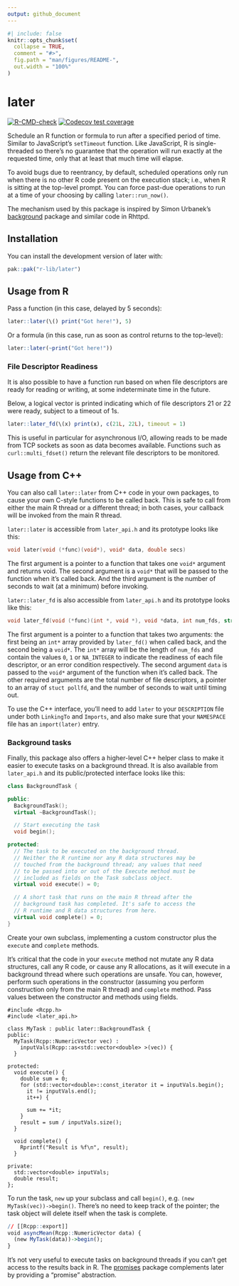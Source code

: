 ```yaml
---
output: github_document
---
```


<!-- README.md is generated from README.Rmd. Please edit that file -->

```r
#| include: false
knitr::opts_chunk$set(
  collapse = TRUE,
  comment = "#>",
  fig.path = "man/figures/README-",
  out.width = "100%"
)
```

# later

<!-- badges: start -->
[![R-CMD-check](https://github.com/r-lib/later/actions/workflows/R-CMD-check.yaml/badge.svg)](https://github.com/r-lib/later/actions/workflows/R-CMD-check.yaml)
[![Codecov test coverage](https://codecov.io/gh/r-lib/later/graph/badge.svg)](https://app.codecov.io/gh/r-lib/later)
<!-- badges: end -->

Schedule an R function or formula to run after a specified period of time. Similar to JavaScript's `setTimeout` function. Like JavaScript, R is single-threaded so there's no guarantee that the operation will run exactly at the requested time, only that at least that much time will elapse.

To avoid bugs due to reentrancy, by default, scheduled operations only run when there is no other R code present on the execution stack; i.e., when R is sitting at the top-level prompt. You can force past-due operations to run at a time of your choosing by calling `later::run_now()`.

The mechanism used by this package is inspired by Simon Urbanek's [background](https://github.com/s-u/background) package and similar code in Rhttpd.

## Installation

You can install the development version of later with:

``` r
pak::pak("r-lib/later")
```

## Usage from R

Pass a function (in this case, delayed by 5 seconds):

```r
later::later(\() print("Got here!"), 5)
```

Or a formula (in this case, run as soon as control returns to the top-level):

```r
later::later(~print("Got here!"))
```
### File Descriptor Readiness

It is also possible to have a function run based on when file descriptors are ready for reading or writing, at some indeterminate time in the future.

Below, a logical vector is printed indicating which of file descriptors 21 or 22 were ready, subject to a timeout of 1s.

```r
later::later_fd(\(x) print(x), c(21L, 22L), timeout = 1)
```

This is useful in particular for asynchronous I/O, allowing reads to be made from TCP sockets as soon as data becomes available. Functions such as `curl::multi_fdset()` return the relevant file descriptors to be monitored.

## Usage from C++

You can also call `later::later` from C++ code in your own packages, to cause your own C-style functions to be called back. This is safe to call from either the main R thread or a different thread; in both cases, your callback will be invoked from the main R thread.

`later::later` is accessible from `later_api.h` and its prototype looks like this:

```cpp
void later(void (*func)(void*), void* data, double secs)
```

The first argument is a pointer to a function that takes one `void*` argument and returns void. The second argument is a `void*` that will be passed to the function when it's called back. And the third argument is the number of seconds to wait (at a minimum) before invoking.

`later::later_fd` is also accessible from `later_api.h` and its prototype looks like this:

```cpp
void later_fd(void (*func)(int *, void *), void *data, int num_fds, struct pollfd *fds, double secs)
```
The first argument is a pointer to a function that takes two arguments: the first being an `int*` array provided by `later_fd()` when called back, and the second being a `void*`. The `int*` array will be the length of `num_fds` and contain the values `0`, `1` or `NA_INTEGER` to indicate the readiness of each file descriptor, or an error condition respectively. The second argument `data` is passed to the `void*` argument of the function when it's called back. The other required arguments are the total number of file descriptors, a pointer to an array of `stuct pollfd`, and the number of seconds to wait until timing out.

To use the C++ interface, you'll need to add `later` to your `DESCRIPTION` file under both `LinkingTo` and `Imports`, and also make sure that your `NAMESPACE` file has an `import(later)` entry.

### Background tasks

Finally, this package also offers a higher-level C++ helper class to make it easier to execute tasks on a background thread. It is also available from `later_api.h` and its public/protected interface looks like this:

```cpp
class BackgroundTask {

public:
  BackgroundTask();
  virtual ~BackgroundTask();

  // Start executing the task
  void begin();

protected:
  // The task to be executed on the background thread.
  // Neither the R runtime nor any R data structures may be
  // touched from the background thread; any values that need
  // to be passed into or out of the Execute method must be
  // included as fields on the Task subclass object.
  virtual void execute() = 0;

  // A short task that runs on the main R thread after the
  // background task has completed. It's safe to access the
  // R runtime and R data structures from here.
  virtual void complete() = 0;
}
```

Create your own subclass, implementing a custom constructor plus the `execute` and `complete` methods.

It's critical that the code in your `execute` method not mutate any R data structures, call any R code, or cause any R allocations, as it will execute in a background thread where such operations are unsafe. You can, however, perform such operations in the constructor (assuming you perform construction only from the main R thread) and `complete` method. Pass values between the constructor and methods using fields.

```rcpp
#include <Rcpp.h>
#include <later_api.h>

class MyTask : public later::BackgroundTask {
public:
  MyTask(Rcpp::NumericVector vec) :
    inputVals(Rcpp::as<std::vector<double> >(vec)) {
  }

protected:
  void execute() {
    double sum = 0;
    for (std::vector<double>::const_iterator it = inputVals.begin();
      it != inputVals.end();
      it++) {

      sum += *it;
    }
    result = sum / inputVals.size();
  }

  void complete() {
    Rprintf("Result is %f\n", result);
  }

private:
  std::vector<double> inputVals;
  double result;
};
```

To run the task, `new` up your subclass and call `begin()`, e.g. `(new MyTask(vec))->begin()`. There's no need to keep track of the pointer; the task object will delete itself when the task is complete.

```r
// [[Rcpp::export]]
void asyncMean(Rcpp::NumericVector data) {
  (new MyTask(data))->begin();
}
```

It's not very useful to execute tasks on background threads if you can't get access to the results back in R. The [promises](https://github.com/rstudio/promises) package complements later by providing a "promise" abstraction.

